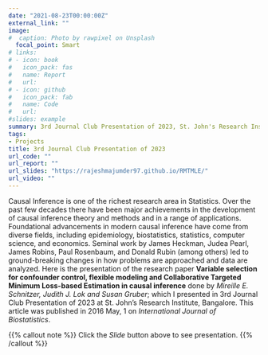 ```yaml
---
date: "2021-08-23T00:00:00Z"
external_link: ""
image:
#  caption: Photo by rawpixel on Unsplash
  focal_point: Smart
# links:
# - icon: book
#   icon_pack: fas 
#   name: Report
#   url:
# - icon: github
#   icon_pack: fab
#   name: Code
#   url: 
#slides: example
summary: 3rd Journal Club Presentation of 2023, St. John's Research Institute
tags:
- Projects
title: 3rd Journal Club Presentation of 2023
url_code: ""
url_report: ""
url_slides: "https://rajeshmajumder97.github.io/RMTMLE/"
url_video: ""
---
```

Causal Inference is one of the richest research area in Statistics. Over the past few decades there have been major achievements in the development of causal inference theory and methods and in a range of applications. Foundational advancements in modern causal inference have come from diverse fields, including epidemiology, biostatistics, statistics, computer science, and economics. Seminal work by James Heckman, Judea Pearl, James Robins, Paul Rosenbaum, and Donald Rubin (among others) led to ground-breaking changes in how problems are approached and data are analyzed. Here is the presentation of the research paper **Variable selection for confounder control, flexible modeling and Collaborative Targeted Minimum Loss-based Estimation in causal inference** done by *Mireille E. Schnitzer, Judith J. Lok and Susan Gruber*; which I presented in 3rd Journal Club Presentation of 2023 at St. John's Research Institute, Bangalore.  This article was published in 2016 May, 1 on *International Journal of Biostatistics*. 

{{% callout note %}}
Click the *Slide* button above to see presentation.
{{% /callout %}}
